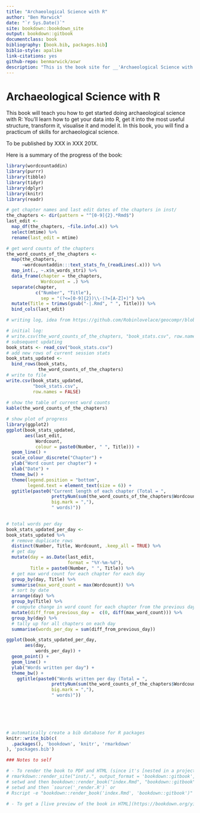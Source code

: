 ```yaml
--- 
title: "Archaeological Science with R"
author: "Ben Marwick"
date: "`r Sys.Date()`"
site: bookdown::bookdown_site
output: bookdown::gitbook
documentclass: book
bibliography: [book.bib, packages.bib]
biblio-style: apalike
link-citations: yes
github-repo: benmarwick/aswr
description: "This is the book site for __'Archaeological Science with R'__. "
---
```


# Archaeological Science with R

This book will teach you how to get started doing archaeological science with R: You'll learn how to get your data into R, get it into the most useful structure, transform it, visualise it and model it. In this book, you will find a practicum of skills for archaeological science.  

To be published by XXX in XXX 201X. 

 <!-- img src="cover.png" width="250" height="328" alt="Cover image" / -->
 
Here is a summary of the progress of the book:

```r

library(wordcountaddin)
library(purrr)
library(tibble)
library(tidyr)
library(dplyr)
library(knitr)
library(readr)

# get chapter names and last edit dates of the chapters in inst/
the_chapters <- dir(pattern = "^[0-9]{2}.*Rmd$")
last_edit <- 
  map_df(the_chapters, ~file.info(.x)) %>% 
  select(mtime) %>% 
  rename(last_edit = mtime)

# get word counts of the chapters
the_word_counts_of_the_chapters <- 
  map(the_chapters, 
      ~wordcountaddin:::text_stats_fn_(readLines(.x))) %>% 
  map_int(., ~.x$n_words_stri) %>% 
  data_frame(chapter = the_chapters,
             Wordcount = .) %>% 
  separate(chapter, 
           c("Number", "Title"), 
             sep = "(?<=[0-9]{2})\\-(?=[A-Z]+)") %>% 
  mutate(Title = trimws(gsub("-|.Rmd", " ", Title))) %>% 
  bind_cols(last_edit) 

# writing log, idea from https://github.com/Robinlovelace/geocompr/blob/5076612a8913165083cfd62610d01c0b38c061d7/README.Rmd

# initial log:
# write.csv(the_word_counts_of_the_chapters, "book_stats.csv", row.names = FALSE)
# subsequent updating
book_stats <- read_csv("book_stats.csv")
# add new rows of current session stats
book_stats_updated <- 
  bind_rows(book_stats, 
            the_word_counts_of_the_chapters)
# write to file
write.csv(book_stats_updated, 
          "book_stats.csv", 
          row.names = FALSE)
  
# show the table of current word counts
kable(the_word_counts_of_the_chapters)

# show plot of progress
library(ggplot2)
ggplot(book_stats_updated,
       aes(last_edit,
           Wordcount,
           colour = paste0(Number, " ", Title))) +
  geom_line() +
  scale_colour_discrete("Chapter") + 
  ylab("Word count per chapter") +
  xlab("Date") +
  theme_bw() +
  theme(legend.position = "bottom",
        legend.text = element_text(size = 6)) +
  ggtitle(paste0("Current length of each chapter (Total = ",
                 prettyNum(sum(the_word_counts_of_the_chapters$Wordcount),
                 big.mark = ","),
                 " words)"))
          

# total words per day
book_stats_updated_per_day <- 
book_stats_updated %>% 
  # remove duplicate rows
  distinct(Number, Title, Wordcount, .keep_all = TRUE) %>%  
  # get day
  mutate(day = as.Date(last_edit,
                       format = "%Y-%m-%d"),
         Title = paste0(Number, " ", Title)) %>% 
  # get max word count for each chapter for each day
  group_by(day, Title) %>% 
  summarise(max_word_count = max(Wordcount)) %>% 
  # sort by date
  arrange(day) %>% 
  group_by(Title) %>% 
  # compute change in word count for each chapter from the previous day
  mutate(diff_from_previous_day =  c(0, diff(max_word_count))) %>% 
  group_by(day) %>% 
  # tally up for all chapters on each day
  summarise(words_per_day = sum(diff_from_previous_day))

ggplot(book_stats_updated_per_day,
       aes(day, 
           words_per_day)) +
  geom_point() +
  geom_line() +
  ylab("Words written per day") +
  theme_bw() + 
    ggtitle(paste0("Words written per day (Total = ",
                 prettyNum(sum(the_word_counts_of_the_chapters$Wordcount),
                 big.mark = ","),
                 " words)"))
  

  




```


```r
# automatically create a bib database for R packages
knitr::write_bib(c(
  .packages(), 'bookdown', 'knitr', 'rmarkdown'
), 'packages.bib')
```

```r
### Notes to self

# - To render the book to PDF and HTML (since it's [nested in a project directory](https://github.com/rstudio/bookdown/issues/215)), 
# rmarkdown::render_site("inst/.", output_format = 'bookdown::gitbook', encoding = 'UTF-8')
# setwd and then bookdown::render_book("index.Rmd", "bookdown::gitbook")
# setwd and then `source('_render.R')` or 
# Rscript -e "bookdown::render_book('index.Rmd', 'bookdown::gitbook')" or 

# - To get a [live preview of the book in HTML](https://bookdown.org/yihui/bookdown/serve-the-book.html): setwd and then `bookdown::serve_book(dir = ".", output_dir = "_book", preview = TRUE, in_session = TRUE, daemon = FALSE)`
```

<!---
# TODO
- rexcel and jailbreakr: how to get a dataframe out of that?
- where to put list and data frame indexing? ch4 prep
- where to put regex? ch4 prep



--->
